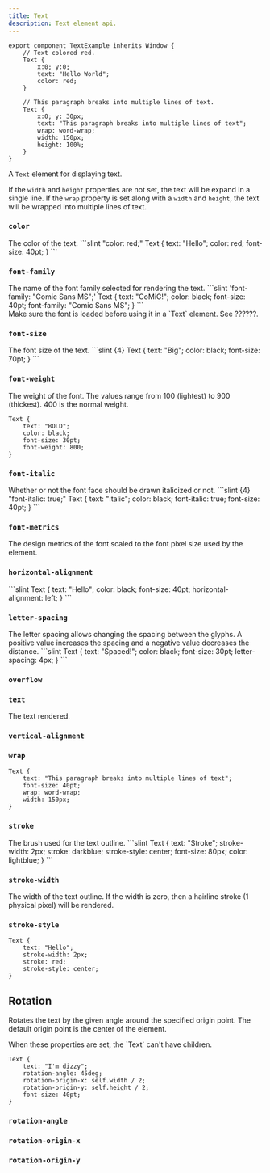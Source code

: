 ```yaml
---
title: Text
description: Text element api.
---
```




```slint title="test-example.slint" playground
export component TextExample inherits Window {
    // Text colored red.
    Text {
        x:0; y:0;
        text: "Hello World";
        color: red;
    }

    // This paragraph breaks into multiple lines of text.
    Text {
        x:0; y: 30px;
        text: "This paragraph breaks into multiple lines of text";
        wrap: word-wrap;
        width: 150px;
        height: 100%;
    }
}
```

A `Text` element for displaying text.

If the `width` and `height` properties are not set, the text will 
be expand in a single line. If the `wrap` property is set along with 
a `width` and `height`, the text will be wrapped into multiple lines
of text.

### `color`

<SlintProperty propName="color" typeName="brush" defaultValue="<depends on theme>"> 
    The color of the text.

<CodeSnippetMD imagePath="/src/assets/generated/text-color.png" imageWidth="200" imageHeight="200" imageAlt='text color'>
```slint "color: red;"
Text {
    text: "Hello";
    color: red;
    font-size: 40pt;
}
```
</CodeSnippetMD>
</SlintProperty>




### `font-family`
<SlintProperty propName="font-family" typeName="string" > 
The name of the font family selected for rendering the text.

<CodeSnippetMD imagePath="/src/assets/generated/text-font-family.png" imageWidth="200" imageHeight="200" imageAlt='text font-family'>
```slint 'font-family: "Comic Sans MS";'
Text {
    text: "CoMiC!";
    color: black;
    font-size: 40pt;
    font-family: "Comic Sans MS";
}
```
</CodeSnippetMD>

<Aside type="note" title="Note">
  Make sure the font is loaded before using it in a `Text` element.
  See ??????.
</Aside>
</SlintProperty>


### `font-size`
<SlintProperty propName="font-size" typeName="length"> 
The font size of the text.

<CodeSnippetMD imagePath="/src/assets/generated/text-font-size.png" imageWidth="200" imageHeight="200" imageAlt='text font-size'>
```slint {4}
Text {
    text: "Big";
    color: black;
    font-size: 70pt;
}
```
</CodeSnippetMD>
</SlintProperty>

### `font-weight`
<SlintProperty propName="font-weight" typeName="int">  
The weight of the font. The values range from 100 (lightest) to 900 (thickest). 400 is the normal weight.

<CodeSnippetMD imagePath="/src/assets/generated/text-font-weight.png" imageWidth="200" imageHeight="200" imageAlt='text font-weight'>

```slint 'font-weight: 800;'
Text {
    text: "BOLD";
    color: black;
    font-size: 30pt;
    font-weight: 800;
}
```
</CodeSnippetMD>
</SlintProperty>

### `font-italic` 
<SlintProperty propName="font-italic" typeName="bool" defaultValue="false" >  
Whether or not the font face should be drawn italicized or not.

<CodeSnippetMD imagePath="/src/assets/generated/text-font-italic.png" imageWidth="200" imageHeight="200" imageAlt='text font-family'>
```slint {4} "font-italic: true;"
Text {
    text: "Italic";
    color: black;
    font-italic: true;
    font-size: 40pt;
}
```
</CodeSnippetMD>
</SlintProperty>

### `font-metrics`
<SlintProperty propName="font-metrics" typeName="struct" structName="FontMetrics">
The design metrics of the font scaled to the font pixel size used by the element.
</SlintProperty>

### `horizontal-alignment`
<SlintProperty propName="horizontal-alignment" typeName="enum" enumName='TextHorizontalAlignment' > 

<CodeSnippetMD imagePath="/src/assets/generated/text-horizontal-alignment.png"  imageWidth="200" imageHeight="200"  imageAlt='text-horizontal-alignment'>
```slint
Text {
    text: "Hello";
    color: black;
    font-size: 40pt;
    horizontal-alignment: left;
}
```
</CodeSnippetMD>
</SlintProperty>

### `letter-spacing` 
<SlintProperty propName="letter-spacing" typeName="length">
The letter spacing allows changing the spacing between the glyphs. A positive value increases the spacing and a negative value decreases the distance.
<CodeSnippetMD imagePath="/src/assets/generated/text-letter-spacing.png"  imageWidth="200" imageHeight="200"  imageAlt='text-horizontal-alignment'>
```slint
Text {
    text: "Spaced!";
    color: black;
    font-size: 30pt;
    letter-spacing: 4px;
}
```
</CodeSnippetMD>
</SlintProperty>

### `overflow` 
<SlintProperty propName="overflow" typeName="enum" enumName="TextOverflow"/> 

### `text` 
<SlintProperty propName="text" typeName="string" defaultValue='""' >
The text rendered.
</SlintProperty>

### `vertical-alignment` 
<SlintProperty propName="vertical-alignment" typeName="enum" enumName="TextVerticalAlignment"/>

### `wrap` 
<SlintProperty propName="wrap" typeName="enum" enumName="TextWrap">


<CodeSnippetMD imagePath="/src/assets/generated/text_wrap.png" imageWidth="200" imageHeight="200" imageAlt='wrap'>

```slint {3}
Text {
    text: "This paragraph breaks into multiple lines of text";
    font-size: 40pt;
    wrap: word-wrap;
    width: 150px;
}
```
</CodeSnippetMD>
</SlintProperty>

### `stroke`
<SlintProperty propName="stroke" typeName="brush">
The brush used for the text outline.
<CodeSnippetMD imagePath="/src/assets/generated/text-stroke.png" imageWidth="300" imageHeight="200" imageAlt='text stroke'>
```slint 
Text {
        text: "Stroke";
        stroke-width: 2px;
        stroke: darkblue;
        stroke-style: center;
        font-size: 80px;
        color: lightblue;
    }
```
</CodeSnippetMD>
</SlintProperty>

###  `stroke-width`
<SlintProperty propName="stroke-width" typeName="length" >
The width of the text outline. If the width is zero, then a hairline stroke (1 physical pixel) will be rendered.
</SlintProperty>

###  `stroke-style`
<SlintProperty propName="stroke-style" typeName="enum" enumName="TextStrokeStyle">
<CodeSnippetMD imagePath="/src/assets/generated/text-stroke-style.png" imageWidth="200" imageHeight="200" imageAlt='stroke-style'>

```slint {3}
Text {
    text: "Hello";
    stroke-width: 2px;
    stroke: red;
    stroke-style: center;
}
```
</CodeSnippetMD>
</SlintProperty>

## Rotation

Rotates the text by the given angle around the specified origin point. The default origin point is the center of the element.
<Aside type="caution" title="Caution">
When these properties are set, the `Text` can't have children.
</Aside>

<CodeSnippetMD imagePath="/src/assets/generated/text-rotation.png" imageWidth="200" imageHeight="200" imageAlt='rotation properties'>

```slint {5-7}
Text {
    text: "I'm dizzy";
    rotation-angle: 45deg;
    rotation-origin-x: self.width / 2;
    rotation-origin-y: self.height / 2;
    font-size: 40pt;
}
```
</CodeSnippetMD>

### `rotation-angle`
<SlintProperty propName="rotation-angle" typeName="angle"/>

### `rotation-origin-x`
<SlintProperty propName="rotation-origin-x" typeName="length"/>

### `rotation-origin-y`
<SlintProperty propName="rotation-origin-y" typeName="length"/>


